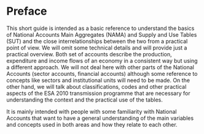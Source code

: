 # Preface {.unnumbered}

This short guide is intended as a basic reference to understand the basics of National Accounts Main Aggregates (NAMA) and Supply and Use Tables (SUT) and the close interrelationships between the two from a practical point of view. We will omit some technical details and will provide just a practical overview. Both set of accounts describe the production, expenditure and income flows of an economy in a consistent way but using a different approach. We will not deal here with other parts of the National Accounts (sector accounts, financial accounts) although some reference to concepts like sectors and institutional units will need to be made. On the other hand, we will talk about classifications, codes and other practical aspects of the ESA 2010 transmission programme that are necessary for understanding the context and the practical use of the tables.

It is mainly intended with people with some familiarity with National Accounts that want to have a general understanding of the main variables and concepts used in both areas and how they relate to each other.
